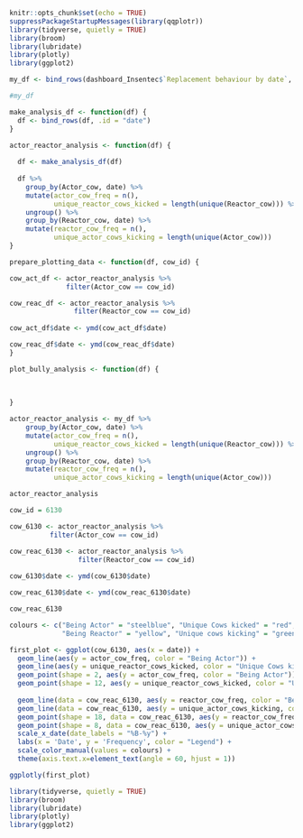 ```r
knitr::opts_chunk$set(echo = TRUE)
suppressPackageStartupMessages(library(qqplotr))
library(tidyverse, quietly = TRUE)
library(broom)
library(lubridate)
library(plotly)
library(ggplot2)
```

```r
my_df <- bind_rows(dashboard_Insentec$`Replacement behaviour by date`, .id = "date")

#my_df 
```

```r
make_analysis_df <- function(df) {
  df <- bind_rows(df, .id = "date")
}
```

```r
actor_reactor_analysis <- function(df) {
  
  df <- make_analysis_df(df)
  
  df %>%
    group_by(Actor_cow, date) %>%
    mutate(actor_cow_freq = n(),
           unique_reactor_cows_kicked = length(unique(Reactor_cow))) %>%
    ungroup() %>%
    group_by(Reactor_cow, date) %>%
    mutate(reactor_cow_freq = n(), 
           unique_actor_cows_kicking = length(unique(Actor_cow)))
}
```

```r

prepare_plotting_data <- function(df, cow_id) {

cow_act_df <- actor_reactor_analysis %>%
              filter(Actor_cow == cow_id) 

cow_reac_df <- actor_reactor_analysis %>%
                filter(Reactor_cow == cow_id)
          
cow_act_df$date <- ymd(cow_act_df$date)

cow_reac_df$date <- ymd(cow_reac_df$date)
}
```

```r

plot_bully_analysis <- function(df) {
  
  
  
}

```


```r
actor_reactor_analysis <- my_df %>%
    group_by(Actor_cow, date) %>%
    mutate(actor_cow_freq = n(),
           unique_reactor_cows_kicked = length(unique(Reactor_cow))) %>%
    ungroup() %>%
    group_by(Reactor_cow, date) %>%
    mutate(reactor_cow_freq = n(), 
           unique_actor_cows_kicking = length(unique(Actor_cow)))

actor_reactor_analysis
```


```r
cow_id = 6130

cow_6130 <- actor_reactor_analysis %>%
          filter(Actor_cow == cow_id) 

cow_reac_6130 <- actor_reactor_analysis %>%
                 filter(Reactor_cow == cow_id)
          
cow_6130$date <- ymd(cow_6130$date)

cow_reac_6130$date <- ymd(cow_reac_6130$date)

cow_reac_6130
```

```r

colours <- c("Being Actor" = "steelblue", "Unique Cows kicked" = "red",
             "Being Reactor" = "yellow", "Unique cows kicking" = "green")

first_plot <- ggplot(cow_6130, aes(x = date)) +
  geom_line(aes(y = actor_cow_freq, color = "Being Actor")) +
  geom_line(aes(y = unique_reactor_cows_kicked, color = "Unique Cows kicked")) +
  geom_point(shape = 2, aes(y = actor_cow_freq, color = "Being Actor")) +
  geom_point(shape = 12, aes(y = unique_reactor_cows_kicked, color = "Unique Cows kicked")) +
  
  geom_line(data = cow_reac_6130, aes(y = reactor_cow_freq, color = "Being Reactor")) +
  geom_line(data = cow_reac_6130, aes(y = unique_actor_cows_kicking, color = "Unique cows kicking")) +
  geom_point(shape = 18, data = cow_reac_6130, aes(y = reactor_cow_freq, color = "Being Reactor")) +
  geom_point(shape = 8, data = cow_reac_6130, aes(y = unique_actor_cows_kicking, color = "Unique cows kicking")) +
  scale_x_date(date_labels = "%B-%y") +
  labs(x = 'Date', y = 'Frequency', color = "Legend") +
  scale_color_manual(values = colours) +
  theme(axis.text.x=element_text(angle = 60, hjust = 1))

ggplotly(first_plot)
```

```r
library(tidyverse, quietly = TRUE)
library(broom)
library(lubridate)
library(plotly)
library(ggplot2)




```

